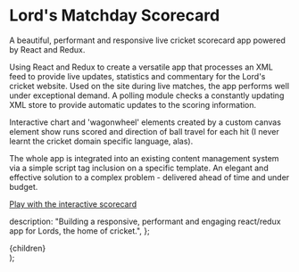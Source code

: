 

# Lord's Matchday Scorecard

A beautiful, performant and responsive live cricket scorecard app powered by React and Redux.

Using React and Redux to create a versatile app that processes an XML feed to provide live updates, statistics and commentary for the Lord's cricket website. Used on the site during live matches, the app performs well under exceptional demand. A polling module checks a constantly updating XML store to provide automatic updates to the scoring information.

Interactive chart and 'wagonwheel' elements created by a custom canvas element show runs scored and direction of ball travel for each hit (I never learnt the cricket domain specific language, alas).

The whole app is integrated into an existing content management system via a simple script tag inclusion on a specific template. An elegant and effective solution to a complex problem - delivered ahead of time and under budget.

<ImageWithCaption
  src="/lords-matchday-react-scorecard.png"
  altText="A clear and informative graph shows the cumulative number of runs in the Pakistan versus South Africa match."
  caption="The stats page of the matchday scorecard, showing cumulative number of runs scored over the course of the match."
  width={1440}
  height={900}
/>

[Play with the interactive scorecard](https://www.lords.org/lords/match-day/fixtures-and-results/2019/lords/international/pakistan-v-south-africa#/stats)

  description:
    "Building a responsive, performant and engaging react/redux app for Lords, the home of cricket.",
};

  <Layout>
    <Head pageTitle="Projects, Lord's Matchday Scorecard" meta={meta} />
    <Breadcrumbs
      crumbs={[
        { title: "Home", url: "/" },
        { title: "Projects" },
        { title: "Lord's Matchday Scorecard" },
      ]}
    />
    <main id="main-content">{children}</main>
  </Layout>
);
